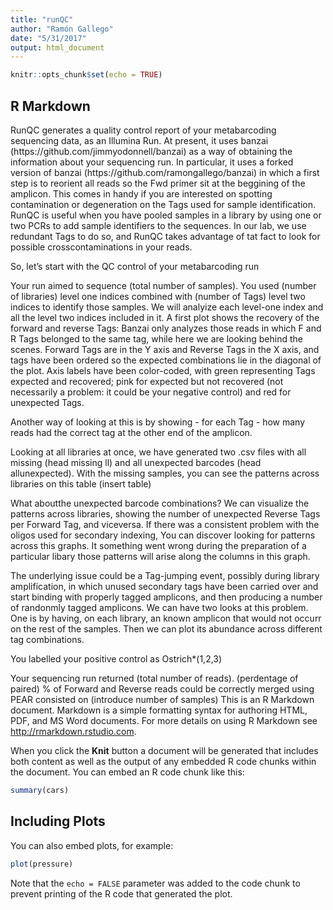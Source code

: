 ```yaml
---
title: "runQC"
author: "Ramón Gallego"
date: "5/31/2017"
output: html_document
---
```


```r
knitr::opts_chunk$set(echo = TRUE)
```

## R Markdown

RunQC generates a quality control report of your metabarcoding sequencing data, as an Illumina Run. At present, it uses banzai (https://github.com/jimmyodonnell/banzai) as a way of obtaining the information about your sequencing run. In particular, it uses a forked version of banzai (https://github.com/ramongallego/banzai) in which a first step is to reorient all reads so the Fwd primer sit at the beggining of the amplicon. This comes in handy if you are interested on spotting contamination or degeneration on the Tags used for sample identification. 
RunQC is useful when you have pooled samples in a library by using one or two PCRs to add sample identifiers to the sequences. In our lab, we use redundant Tags to do so, and RunQC takes advantage of tat fact to look for possible crosscontaminations in your reads.

So, let's start with the QC control of your metabarcoding run

Your run aimed to sequence (total number of samples). You used (number of libraries) level one indices combined with (number of Tags) level two indices to identify those samples. We will analyize each level-one index and all the level two indices included in it.
A first plot shows the recovery of the forward and reverse Tags: Banzai only analyzes those reads in which F and R Tags belonged to the same tag, while here we are looking behind the scenes. Forward Tags are in the Y axis and Reverse Tags in the X axis, and tags have been ordered so the expected combinations lie in the diagonal of the plot. Axis labels have been color-coded, with green representing Tags expected and recovered; pink for expected but not recovered (not necessarily a problem: it could be your negative control) and red for unexpected Tags.

Another way of looking at this is by showing - for each Tag - how many reads had the correct tag at the other end of the amplicon.

Looking at all libraries at once, we have generated two .csv files with all missing (head missing ll) and all unexpected barcodes (head allunexpected). With the missing samples, you can see the patterns across libraries on this table
(insert table)

What aboutthe unexpected barcode combinations? We can visualize the patterns across libraries, showing the number of unexpected Reverse Tags per Forward Tag, and viceversa. If there was a consistent problem with the oligos used for secondary indexing, You can discover looking for patterns across this graphs. It something went wrong during the preparation of a particular libary those patterns will arise along the columns in this graph.

The underlying issue could be a Tag-jumping event, possibly during library amplification, in which unused secondary tags have been carried over and start binding with properly tagged amplicons, and then producing a number of randonmly tagged amplicons. We can have two looks at this problem. One is by having, on each library, an known amplicon that would not occurr on the rest of the samples. Then we can plot its abundance across different tag combinations.

You labelled your positive control as Ostrich*(1,2,3)



Your sequencing run returned (total number of reads). (perdentage of paired) % of Forward and Reverse reads could be correctly merged using PEAR  consisted on (introduce number of samples)
This is an R Markdown document. Markdown is a simple formatting syntax for authoring HTML, PDF, and MS Word documents. For more details on using R Markdown see <http://rmarkdown.rstudio.com>.

When you click the **Knit** button a document will be generated that includes both content as well as the output of any embedded R code chunks within the document. You can embed an R code chunk like this:

```r
summary(cars)
```

## Including Plots

You can also embed plots, for example:

```r
plot(pressure)
```

Note that the `echo = FALSE` parameter was added to the code chunk to prevent printing of the R code that generated the plot.
